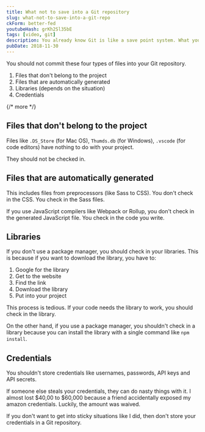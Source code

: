 ```yaml
---
title: What not to save into a Git repository
slug: what-not-to-save-into-a-git-repo
ckForm: better-fed
youtubeHash: grKh2Sl35bE
tags: [video, git]
description: You already know Git is like a save point system. What you've done so far is to learn to save. But how do you undo, and go back to a previous state? That's what we're going to cover
pubDate: 2018-11-30
---
```


You should not commit these four types of files into your Git repository.

1. Files that don't belong to the project
2. Files that are automatically generated
3. Libraries (depends on the situation)
4. Credentials

{/* more */}

## Files that don't belong to the project

Files like `.DS_Store` (for Mac OS), `Thumds.db` (for Windows), `.vscode` (for code editors) have nothing to do with your project.

They should not be checked in.

## Files that are automatically generated

This includes files from preprocessors (like Sass to CSS). You don't check in the CSS. You check in the Sass files.

If you use JavaScript compilers like Webpack or Rollup, you don't check in the generated JavaScript file. You check in the code you write.

## Libraries

If you don't use a package manager, you should check in your libraries. This is because if you want to download the library, you have to:

1. Google for the library
2. Get to the website
3. Find the link
4. Download the library
5. Put into your project

This process is tedious. If your code needs the library to work, you should check in the library.

On the other hand, if you use a package manager, you shouldn't check in a library because you can install the library with a single command like `npm install`.

## Credentials

You shouldn't store credentials like usernames, passwords, API keys and API secrets.

If someone else steals your credentials, they can do nasty things with it. I almost lost $40,00 to $60,000 because a friend accidentally exposed my amazon credentials. Luckily, the amount was waived.

If you don't want to get into sticky situations like I did, then don't store your credentials in a Git repository.
